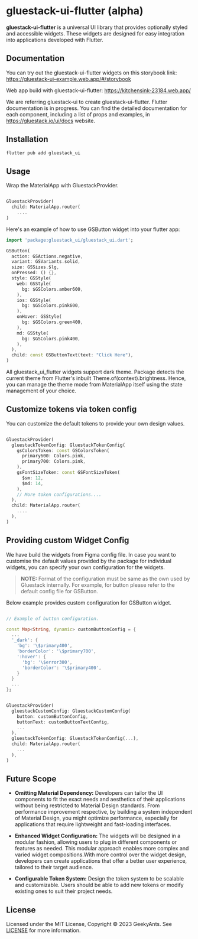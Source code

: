 
<Meta title="Getting Started/Installation" />

# gluestack-ui-flutter (alpha)

**gluestack-ui-flutter** is a universal UI library that provides optionally styled and accessible widgets. These widgets are designed for easy integration into applications developed with Flutter.

## Documentation

You can try out the gluestack-ui-flutter widgets on this storybook link: https://gluestack-ui-example.web.app/#/storybook

Web app build with gluestack-ui-flutter: https://kitchensink-23184.web.app/

We are referring gluestack-ui to create gluestack-ui-flutter. Flutter documentation is in progress. You can find the detailed documentation for each component, including a list of props and examples, in https://gluestack.io/ui/docs website.

## Installation

```bash
flutter pub add gluestack_ui
```

## Usage

Wrap the MaterialApp with GluestackProvider.

```dart

GluestackProvider(
  child: MaterialApp.router(
    ....
)
```

Here's an example of how to use GSButton widget into your flutter app:

```dart
import 'package:gluestack_ui/gluestack_ui.dart';

GSButton(
  action: GSActions.negative,
  variant: GSVariants.solid,
  size: GSSizes.$lg,
  onPressed: () {},
  style: GSStyle(
    web: GSStyle(
      bg: $GSColors.amber600,
    ),
    ios: GSStyle(
      bg: $GSColors.pink600,
    ),
    onHover: GSStyle(
      bg: $GSColors.green400,
    ),
    md: GSStyle(
      bg: $GSColors.pink400,
    ),
  ),
  child: const GSButtonText(text: "Click Here"),
)
```

All gluestack_ui_flutter widgets support dark theme. Package detects the current theme from Flutter's inbuilt Theme.of(context).brightness. Hence, you can manage the theme mode from MaterialApp itself using the state management of your choice.

## Customize tokens via token config

You can customize the default tokens to provide your own design values.

```dart

GluestackProvider(
  gluestackTokenConfig: GluestackTokenConfig(
    gsColorsToken: const GSColorsToken(
      primary600: Colors.pink,
      primary700: Colors.pink,
    ),
    gsFontSizeToken: const GSFontSizeToken(
      $sm: 12,
      $md: 14,
    ),
    // More token configurations....
  ),
  child: MaterialApp.router(
    ....
  ),
)

```

## Providing custom Widget Config

We have build the widgets from Figma config file. In case you want to customise the default values provided by the package for individual widgets, you can specify your own configuration for the widgets.

> **NOTE:** Format of the configuration must be same as the own used by Gluestack internally. For example, for button please refer to the default config file for GSButton.

Below example provides custom configuration for GSButton widget.

```dart

// Example of button configuration.

const Map<String, dynamic> customButtonConfig = {
  ...
  '_dark': {
    'bg': '\$primary400',
    'borderColor': '\$primary700',
    ':hover': {
      'bg': '\$error300',
      'borderColor': '\$primary400',
    }
  }
  ...
};


GluestackProvider(
  gluestackCustomConfig: GluestackCustomConfig(
    button: customButtonConfig,
    buttonText: customButtonTextConfig,
    ...
  ),
  gluestackTokenConfig: GluestackTokenConfig(...),
  child: MaterialApp.router(
    ...
  ),
)

```

## Future Scope

- **Omitting Material Dependency:** Developers can tailor the UI components to fit the exact needs and aesthetics of their applications without being restricted to Material Design standards. From performance improvement respective, by building a system independent of Material Design, you might optimize performance, especially for applications that require lightweight and fast-loading interfaces.

- **Enhanced Widget Configuration:** The widgets will be designed in a modular fashion, allowing users to plug in different components or features as needed. This modular approach enables more complex and varied widget compositions.With more control over the widget design, developers can create applications that offer a better user experience, tailored to their target audience.

- **Configurable Token System:** Design the token system to be scalable and customizable. Users should be able to add new tokens or modify existing ones to suit their project needs.

## License

Licensed under the MIT License, Copyright © 2023 GeekyAnts. See [LICENSE](./LICENSE) for more information.
